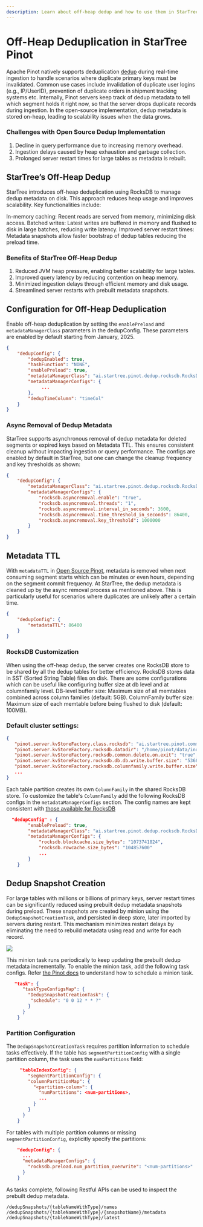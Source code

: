 ```yaml
---
description: Learn about off-heap dedup and how to use them in StarTree
---
```


# Off-Heap Deduplication in StarTree Pinot

Apache Pinot natively supports deduplication [dedup](https://docs.pinot.apache.org/basics/data-import/dedup) during real-time
ingestion to handle scenarios where duplicate primary keys must be invalidated. Common use cases include invalidation of duplicate
user logins (e.g., IP/UserID), prevention of duplicate orders in shipment tracking systems etc. Internally, Pinot servers
keep track of dedup metadata to tell which segment holds it right now, so that the server drops duplicate records during ingestion.
In the open-source implementation, dedup metadata is stored on-heap, leading to scalability issues when the data grows.

### Challenges with Open Source Dedup Implementation
1. Decline in query performance due to increasing memory overhead.
2. Ingestion delays caused by heap exhaustion and garbage collection.
3. Prolonged server restart times for large tables as metadata is rebuilt.

## StarTree’s Off-Heap Dedup
StarTree introduces off-heap deduplication using RocksDB to manage dedup metadata on disk. This approach reduces heap usage
and improves scalability. Key functionalities include:

In-memory caching: Recent reads are served from memory, minimizing disk access.
Batched writes: Latest writes are buffered in memory and flushed to disk in large batches, reducing write latency.
Improved server restart times: Metadata snapshots allow faster bootstrap of dedup tables reducing the preload time.

### Benefits of StarTree Off-Heap Dedup
1. Reduced JVM heap pressure, enabling better scalability for large tables.
2. Improved query latency by reducing contention on heap memory.
3. Minimized ingestion delays through efficient memory and disk usage.
4. Streamlined server restarts with prebuilt metadata snapshots.


## Configuration for Off-Heap Deduplication

Enable off-heap deduplication by setting the `enablePreload` and `metadataManagerClass` parameters in the dedupConfig.
These parameters are enabled by default starting from January, 2025.

```json
{
    "dedupConfig": {
        "dedupEnabled": true,
        "hashFunction": "NONE",
        "enablePreload": true,
        "metadataManagerClass": "ai.startree.pinot.dedup.rocksdb.RocksDBTableDedupMetadataManager",
        "metadataManagerConfigs": {
             ...
        },
        "dedupTimeColumn": "timeCol"
    }
}
```

### Async Removal of Dedup Metadata
StarTree supports asynchronous removal of dedup metadata for deleted segments or expired keys based on Metadata TTL.
This ensures consistent cleanup without impacting ingestion or query performance. The configs are enabled by default in StarTree,
but one can change the cleanup frequency and key thresholds as shown:

```json
{
    "dedupConfig": {
        "metadataManagerClass": "ai.startree.pinot.dedup.rocksdb.RocksDBTableDedupMetadataManager",
        "metadataManagerConfigs": {
            "rocksdb.asyncremoval.enable": "true",
            "rocksdb.asyncremoval.threads": "1",
            "rocksdb.asyncremoval.interval_in_seconds": 3600,
            "rocksdb.asyncremoval.time_threshold_in_seconds": 86400,
            "rocksdb.asyncremoval.key_threshold": 1000000
        }
    }
}
```

## Metadata TTL
With `metadataTTL` in [Open Source Pinot](https://docs.pinot.apache.org/basics/data-import/dedup#metadata-ttl), metadata is removed when next consuming segment starts which can be minutes
or even hours, depending on the segment commit frequency. At StarTree, the dedup metadata is cleaned up by the async
removal process as mentioned above. This is particularly useful for scenarios where duplicates are unlikely after a certain time.

```json
{
    "dedupConfig": {
        "metadataTTL": 86400
    }
}
```

### RocksDB Customization
When using the off-heap dedup, the server creates one RocksDB store to be shared by all the dedup tables for better efficiency.
RocksDB stores data in SST (Sorted String Table) files on disk. There are some configurations which can be useful like
configuring buffer size at db level and at columnfamily level.
DB-level buffer size: Maximum size of all memtables combined across column families (default: 5GB).
ColumnFamily buffer size: Maximum size of each memtable before being flushed to disk (default: 100MB).

### Default cluster settings:

```json
{
   "pinot.server.kvStoreFactory.class.rocksdb": "ai.startree.pinot.common.rocksdb.metastore.RocksDBStore",
   "pinot.server.kvStoreFactory.rocksdb.datadir": "/home/pinot/data/index/metadata/common",
   "pinot.server.kvStoreFactory.rocksdb.common.delete.on.exit": "true",
   "pinot.server.kvStoreFactory.rocksdb.db.db.write.buffer.size": "5368709120",
   "pinot.server.kvStoreFactory.rocksdb.columnfamily.write.buffer.size": "104857600"
   ...
}
```

Each table partition creates its own `ColumnFamily` in the shared RocksDB store. To customize the table's `ColumnFamily`
add the following RocksDB configs in the `metadataManagerConfigs` section. The config names are kept consistent with
[those available for RocksDB](https://betterprogramming.pub/navigating-the-minefield-of-rocksdb-configuration-options-246af1e1d3f9)

```json
  "dedupConfig" : {
        "enablePreload": true,
        "metadataManagerClass": "ai.startree.pinot.dedup.rocksdb.RocksDBTableDedupMetadataManager",
        "metadataManagerConfigs": {
            "rocksdb.blockcache.size_bytes": "1073741824",
            "rocksdb.rowcache.size_bytes": "104857600"
            ...
        }
    }
```

## Dedup Snapshot Creation
For large tables with millions or billions of primary keys, server restart times can be significantly reduced using
prebuilt dedup metadata snapshots during preload. These snapshots are created by minion using the `DedupSnapshotCreationTask`,
and persisted in deep store, later imported by servers during restart. This mechanism minimizes restart delays by eliminating
the need to rebuild metadata using read and write for each record.

![](/img/offheap-dedup/startree-offheap-dedup.png)

This minion task runs periodically to keep updating the prebuilt dedup metadata incrementally.
To enable the minion task, add the following task configs. Refer [the Pinot docs](https://docs.pinot.apache.org/basics/concepts/components/cluster/minion)
to understand how to schedule a minion task.

```json
   "task": {
      "taskTypeConfigsMap": {
        "DedupSnapshotCreationTask": {
         "schedule": "0 0 12 * * ?"
        }
      }
    }
```

### Partition Configuration
The `DedupSnapshotCreationTask` requires partition information to schedule tasks effectively. If the table has
`segmentPartitionConfig` with a single partition column, the task uses the `numPartitions` field:

```json
     "tableIndexConfig": {
        "segmentPartitionConfig": {
        "columnPartitionMap": {
          "<partition-colum>": {
            "numPartitions": <num-partitions>,
            ...
          }
        }
      }
    }
```

For tables with multiple partition columns or missing `segmentPartitionConfig`, explicitly specify the partitions:
```json
    "dedupConfig": {
      ...
      "metadataManagerConfigs": {
        "rocksdb.preload.num_partition_overwrite": "<num-partitions>"
      }
    }
```

As tasks complete, following Restful APIs can be used to inspect the prebuilt dedup metadata.

```
/dedupSnapshots/{tableNameWithType}/names
/dedupSnapshots/{tableNameWithType}/{snapshotName}/metadata
/dedupSnapshots/{tableNameWithType}/latest
```